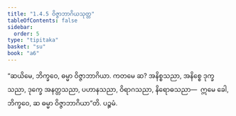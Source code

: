 ```yaml
---
title: "1.4.5 ဝိဇ္ဇာဘာဂိယသုတ္တ"
tableOfContents: false
sidebar:
  order: 5
type: "tipitaka"
basket: "su"
book: "a6"
---
```



<DynamicBreadcrumb />

<Division number="35" book="a6" e="ch" v="16" p="294">

<Paragraph number="237" book="a6">
“ဆယိမေ, ဘိက္ခဝေ, ဓမ္မာ ဝိဇ္ဇာဘာဂိယာ. ကတမေ ဆ? အနိစ္စသညာ, အနိစ္စေ ဒုက္ခသညာ, ဒုက္ခေ အနတ္တသညာ, ပဟာနသညာ, ဝိရာဂသညာ, နိရောဓသညာ—  ဣမေ ခေါ, ဘိက္ခဝေ, ဆ ဓမ္မာ ဝိဇ္ဇာဘာဂိယာ”တိ.

</Paragraph>
</Division>

<Paragraph number="238" type="center" book="a6">
ပဉ္စမံ.
</Paragraph>